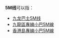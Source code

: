 {{线路名消歧义}}
'''5M线'''可以指：
* [[九龙巴士5M线|九龙巴士5M线]]
* [[九龍區專線小巴5M線|九龍區專線小巴5M線]]
* [[香港島專線小巴5M線|香港島專線小巴5M線]]

{{disambig|cat=三字路线名消歧义}}